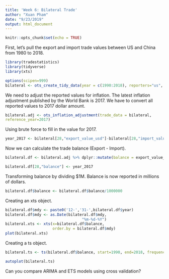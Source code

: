 ```yaml
---
title: 'Week 6: Bilateral Trade'
author: "Xuan Pham"
date: "9/23/2019"
output: html_document
---
```


```r
knitr::opts_chunk$set(echo = TRUE)
```

First, let's pull the export and import trade values between US and China from 1980 to 2018.  
```r
library(tradestatistics)
library(tidyverse)
library(xts)

options(scipen=999)
bilateral <- ots_create_tidy_data(year = c(1990:2018), reporters="us", partners="chn", table = "yrp")
```

We need to adjust the reported values for inflation. The latest inflation adjustment published by the World Bank is 2017. We have to convert all reported values to 2017 dollar amount.  

```r
bilateral.adj <- ots_inflation_adjustment(trade_data = bilateral,
reference_year=2017)
```

Using brute force to fill in the value for 2017.  

```r
year_2017 <- bilateral[28,"export_value_usd"]-bilateral[28,"import_value_usd"]
```

Now we can calculate the trade balance (Export - Import).  

```r
bilateral.df <- bilateral.adj %>% dplyr::mutate(balance = export_value_usd - import_value_usd) %>% select(year, balance)

bilateral.df[28,"balance"] <- year_2017
```

Transforming balance by dividing $1M. Balance is now reported in millions of dollars.  

```r
bilateral.df$balance <- bilateral.df$balance/1000000
```

Creating an xts object.  

```r
bilateral.df$mdy <- paste0('12-','31-',bilateral.df$year)
bilateral.df$mdy <- as.Date(bilateral.df$mdy,
                                  "%m-%d-%Y")
bilateral.xts <- xts(x=bilateral.df$balance,
                     order.by = bilateral.df$mdy)
plot(bilateral.xts)
```

Creating a ts object.  

```r
bilateral.ts <- ts(bilateral.df$balance, start=1990, end=2018, frequency=1)

autoplot(bilateral.ts)
```

Can you compare ARIMA and ETS models using cross validation?  
